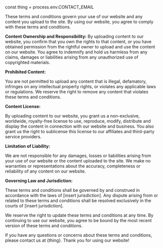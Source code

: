 const thing = process.env.CONTACT_EMAIL

These terms and conditions govern your use of our website and any content you upload to the site. By using our website, you agree to comply with these terms and conditions.

**Content Ownership and Responsibility:**
By uploading content to our website, you confirm that you own the rights to that content, or you have obtained permission from the rightful owner to upload and use the content on our website. You agree to indemnify and hold us harmless from any claims, damages or liabilities arising from any unauthorized use of copyrighted materials.

**Prohibited Content:**

You are not permitted to upload any content that is illegal, defamatory, infringes on any intellectual property rights, or violates any applicable laws or regulations. We reserve the right to remove any content that violates these terms and conditions.

**Content License:**

By uploading content to our website, you grant us a non-exclusive, worldwide, royalty-free license to use, reproduce, modify, distribute and display the content in connection with our website and business. You also grant us the right to sublicense this license to our affiliates and third-party service providers.

**Limitation of Liability:**

We are not responsible for any damages, losses or liabilities arising from your use of our website or the content uploaded to the site. We make no warranties or representations about the accuracy, completeness or reliability of any content on our website.

**Governing Law and Jurisdiction:**

These terms and conditions shall be governed by and construed in accordance with the laws of [insert jurisdiction]. Any dispute arising from or related to these terms and conditions shall be resolved exclusively in the courts of [insert jurisdiction].

We reserve the right to update these terms and conditions at any time. By continuing to use our website, you agree to be bound by the most recent version of these terms and conditions.

If you have any questions or concerns about these terms and conditions, please contact us at {thing}. Thank you for using our website!
